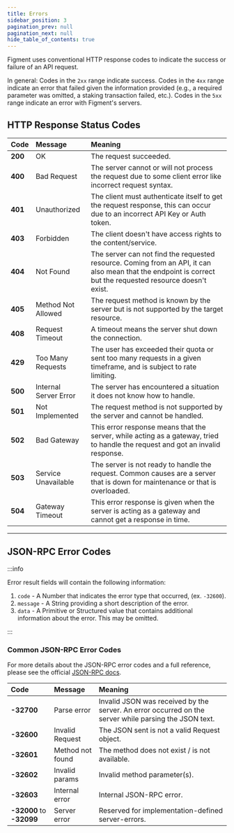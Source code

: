 ```yaml
---
title: Errors
sidebar_position: 3
pagination_prev: null
pagination_next: null
hide_table_of_contents: true
---
```


Figment uses conventional HTTP response codes to indicate the success or failure of an API request.

In general: Codes in the <code>2xx</code> range indicate success. Codes in the <code>4xx</code> range indicate an error that failed given the information provided (e.g., a required parameter was omitted, a staking transaction failed, etc.). Codes in the <code>5xx</code> range indicate an error with Figment's servers.

## HTTP Response Status Codes

| Code    | Message               | Meaning                                                                                                                                                     |
| :------ | :-------------------- | :---------------------------------------------------------------------------------------------------------------------------------------------------------- |
| **200** | OK                    | The request succeeded.                                                                                                                                      |
| **400** | Bad Request           | The server cannot or will not process the request due to some client error like incorrect request syntax.                                                   |
| **401** | Unauthorized          | The client must authenticate itself to get the request response, this can occur due to an incorrect API Key or Auth token.                                  |
| **403** | Forbidden             | The client doesn't have access rights to the content/service.                                                                                               |
| **404** | Not Found             | The server can not find the requested resource. Coming from an API, it can also mean that the endpoint is correct but the requested resource doesn't exist. |
| **405** | Method Not Allowed    | The request method is known by the server but is not supported by the target resource.                                                                      |
| **408** | Request Timeout       | A timeout means the server shut down the connection.                                                                                                        |
| **429** | Too Many Requests     | The user has exceeded their quota or sent too many requests in a given timeframe, and is subject to rate limiting.                                          |
| **500** | Internal Server Error | The server has encountered a situation it does not know how to handle.                                                                                      |
| **501** | Not Implemented       | The request method is not supported by the server and cannot be handled.                                                                                    |
| **502** | Bad Gateway           | This error response means that the server, while acting as a gateway, tried to handle the request and got an invalid response.                              |
| **503** | Service Unavailable   | The server is not ready to handle the request. Common causes are a server that is down for maintenance or that is overloaded.                               |
| **504** | Gateway Timeout       | This error response is given when the server is acting as a gateway and cannot get a response in time.                                                      |

---

## JSON-RPC Error Codes

:::info

Error result fields will contain the following information:

1. `code` - A Number that indicates the error type that occurred, (ex. `-32600`).
2. `message` - A String providing a short description of the error.
3. `data` - A Primitive or Structured value that contains additional information about the error. This may be omitted.

:::

### Common JSON-RPC Error Codes

For more details about the JSON-RPC error codes and a full reference, please see the official [JSON-RPC docs](https://www.jsonrpc.org/specification).

| Code                     | Message          | Meaning                                                                                               |
| :----------------------- | :--------------- | :---------------------------------------------------------------------------------------------------- |
| **-32700**               | Parse error      | Invalid JSON was received by the server. An error occurred on the server while parsing the JSON text. |
| **-32600**               | Invalid Request  | The JSON sent is not a valid Request object.                                                          |
| **-32601**               | Method not found | The method does not exist / is not available.                                                         |
| **-32602**               | Invalid params   | Invalid method parameter(s).                                                                          |
| **-32603**               | Internal error   | Internal JSON-RPC error.                                                                              |
| **-32000** to **-32099** | Server error     | Reserved for implementation-defined server-errors.                                                    |
